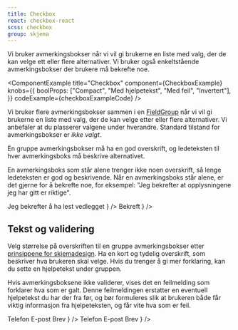 ```yaml
---
title: Checkbox
react: checkbox-react
scss: checkbox
group: skjema
---
```



<Ingress>
    Vi bruker avmerkingsbokser når vi vil gi brukerne en liste med valg, der de kan velge ett eller flere alternativer.
    Vi bruker også enkeltstående avmerkingsbokser der brukere må bekrefte noe.
</Ingress>

<ComponentExample
    title="Checkbox"
    component={CheckboxExample}
    knobs={{
        boolProps: ["Compact", "Med hjelpetekst", "Med feil", "Invertert"],
    }}
    codeExample={checkboxExampleCode}
/>

Vi bruker flere avmerkingsbokser sammen i en [FieldGroup](/komponenter/fieldgroup) når vi vil gi brukerne en liste med valg, der de kan velge etter eller flere alternativer. Vi anbefaler at du plasserer valgene under hverandre. Standard tilstand for avmerkingsbokser er _ikke valgt_.

En gruppe avmerkingsbokser må ha en god overskrift, og ledeteksten til hver avmerkingsboks må beskrive alternativet.

En avmerkingsboks som står alene trenger ikke noen overskrift, så lenge ledeteksten er god og beskrivende. Når en avmerkingsboks står alene, er det gjerne for å bekrefte noe, for eksempel: "Jeg bekrefter at opplysningene jeg har gitt er riktige".

<Grid>
    <DoDontExample
        type="do"
        description="Enkeltstående avmerkingsboks med beskrivende ledetekst"
        content={
            <Checkbox name="singledo" value="confirm">
                Jeg bekrefter å ha lest vedlegget
            </Checkbox>
        }
    />
    <DoDontExample
        type="dont"
        description="Lite beskrivende ledetekst uten overskrift"
        content={
            <Checkbox name="singledont" value="confirm">
                Bekreft
            </Checkbox>
        }
    />
</Grid>

## Tekst og validering

Velg størrelse på overskriften til en gruppe avmerkingsbokser etter [prinsippene for skjemadesign](/profil/skjemadesign). Ha en kort og tydelig overskrift, som beskriver hva brukeren skal velge. Hvis du trenger å gi mer forklaring, kan du sette en hjelpetekst under gruppen.

Hvis avmerkingsboksene ikke validerer, vises det en feilmelding som forklarer hva som er galt. Denne feilmeldingen erstatter en eventuell hjelpetekst du har der fra før, og bør formuleres slik at brukeren både får viktig informasjon fra hjelpeteksten, og får vite hva som er feil.

<Grid>
    <DoDontExample
        type="do"
        description="Informasjon i hjelpetekst"
        content={
            <FieldGroup
                legend="Hvordan kan vi kontakte deg?"
                labelProps={{ variant: "small" }}
                errorLabel="Du må velge minst én kontaktmetode hvor vi kan sende viktige beskjeder"
            >
                <Checkbox name="infodo" value="phone" invalid={true}>
                    Telefon
                </Checkbox>
                <Checkbox name="infodo" value="email" invalid={true}>
                    E-post
                </Checkbox>
                <Checkbox name="infodo" value="snailmail" invalid={true}>
                    Brev
                </Checkbox>
            </FieldGroup>
        }
    />
    <DoDontExample
        type="dont"
        description="Lite hjelp å få fra feilmeldingen"
        content={
            <FieldGroup
                legend="Hvordan kan vi kontakte deg?"
                labelProps={{ variant: "small" }}
                errorLabel="Du må velge"
            >
                <Checkbox name="infodont" value="phone" invalid={true}>
                    Telefon
                </Checkbox>
                <Checkbox name="infodont" value="email" invalid={true}>
                    E-post
                </Checkbox>
                <Checkbox name="infodont" value="snailmail" invalid={true}>
                    Brev
                </Checkbox>
            </FieldGroup>
        }
    />
</Grid>
